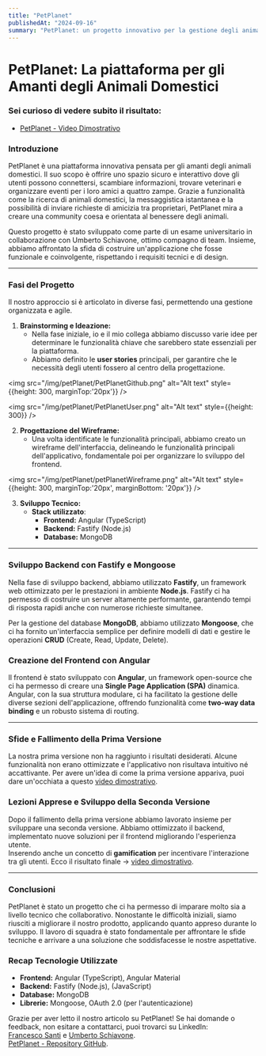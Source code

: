```yaml
---
title: "PetPlanet"
publishedAt: "2024-09-16"
summary: "PetPlanet: un progetto innovativo per la gestione degli animali domestici e la creazione di una community per i loro proprietari."
---
```


# **PetPlanet: La piattaforma per gli Amanti degli Animali Domestici**

### Sei curioso di vedere subito il risultato:
- [PetPlanet - Video Dimostrativo](https://www.youtube.com/watch?v=vM7iD80ckWk&t=8s)

### **Introduzione**

PetPlanet è una piattaforma innovativa pensata per gli amanti degli animali domestici. Il suo scopo è offrire uno spazio sicuro e interattivo dove gli utenti possono connettersi, scambiare informazioni, trovare veterinari e organizzare eventi per i loro amici a quattro zampe. Grazie a funzionalità come la ricerca di animali domestici, la messaggistica istantanea e la possibilità di inviare richieste di amicizia tra proprietari, PetPlanet mira a creare una community coesa e orientata al benessere degli animali.

Questo progetto è stato sviluppato come parte di un esame universitario in collaborazione con Umberto Schiavone, ottimo compagno di team. Insieme, abbiamo affrontato la sfida di costruire un'applicazione che fosse funzionale e coinvolgente, rispettando i requisiti tecnici e di design.

---

### **Fasi del Progetto**

Il nostro approccio si è articolato in diverse fasi, permettendo una gestione organizzata e agile.

1. **Brainstorming e Ideazione:**
   - Nella fase iniziale, io e il mio collega abbiamo discusso varie idee per determinare le funzionalità chiave che sarebbero state essenziali per la piattaforma.
   - Abbiamo definito le **user stories** principali, per garantire che le necessità degli utenti fossero al centro della progettazione.

<img src="/img/petPlanet/PetPlanetGithub.png" alt="Alt text" style={{height: 300, marginTop:'20px'}} />

<img src="/img/petPlanet/PetPlanetUser.png" alt="Alt text" style={{height: 300}} />

2. **Progettazione del Wireframe:**
   - Una volta identificate le funzionalità principali, abbiamo creato un wireframe dell'interfaccia, delineando le funzionalità principali dell'applicativo, fondamentale poi per organizzare lo sviluppo del frontend.

<img src="/img/petPlanet/petPlanetWireframe.png" alt="Alt text" style={{height: 300, marginTop:'20px', marginBottom: '20px'}} />


3. **Sviluppo Tecnico:**
   - **Stack utilizzato**:
     - **Frontend:** Angular (TypeScript)
     - **Backend:** Fastify (Node.js)
     - **Database:** MongoDB

---

### Sviluppo Backend con Fastify e Mongoose

Nella fase di sviluppo backend, abbiamo utilizzato **Fastify**, un framework web ottimizzato per le prestazioni in ambiente **Node.js**. Fastify ci ha permesso di costruire un server altamente performante, garantendo tempi di risposta rapidi anche con numerose richieste simultanee.

Per la gestione del database **MongoDB**, abbiamo utilizzato **Mongoose**, che ci ha fornito un'interfaccia semplice per definire modelli di dati e gestire le operazioni **CRUD** (Create, Read, Update, Delete).


### Creazione del Frontend con Angular

Il frontend è stato sviluppato con **Angular**, un framework open-source che ci ha permesso di creare una **Single Page Application (SPA)** dinamica. Angular, con la sua struttura modulare, ci ha facilitato la gestione delle diverse sezioni dell'applicazione, offrendo funzionalità come **two-way data binding** e un robusto sistema di routing.

---

### **Sfide e Fallimento della Prima Versione**

La nostra prima versione non ha raggiunto i risultati desiderati. Alcune funzionalità non erano ottimizzate e l'applicativo non risultava intuitivo né accattivante. 
Per avere un'idea di come la prima versione appariva, puoi dare un'occhiata a questo [video dimostrativo](https://www.youtube.com/watch?v=iYtIYd4fvnc&t=32s).


### **Lezioni Apprese e Sviluppo della Seconda Versione**

Dopo il fallimento della prima versione abbiamo lavorato insieme per sviluppare una seconda versione. Abbiamo ottimizzato il backend, implementato nuove soluzioni per il frontend migliorando l'esperienza utente.  
Inserendo anche un concetto di **gamification** per incentivare l'interazione tra gli utenti.
Ecco il risultato finale  -> [video dimostrativo](https://www.youtube.com/watch?v=vM7iD80ckWk&t=8s).

---

### **Conclusioni**

PetPlanet è stato un progetto che ci ha permesso di imparare molto sia a livello tecnico che collaborativo. Nonostante le difficoltà iniziali, siamo riusciti a migliorare il nostro prodotto, applicando quanto appreso durante lo sviluppo. Il lavoro di squadra è stato fondamentale per affrontare le sfide tecniche e arrivare a una soluzione che soddisfacesse le nostre aspettative.


### **Recap Tecnologie Utilizzate**

- **Frontend:** Angular (TypeScript), Angular Material
- **Backend:** Fastify (Node.js), (JavaScript)
- **Database:** MongoDB
- **Librerie:** Mongoose, OAuth 2.0 (per l'autenticazione)


Grazie per aver letto il nostro articolo su PetPlanet! Se hai domande o feedback, non esitare a contattarci, puoi trovarci su LinkedIn:  
[Francesco Santi](www.linkedin.com/in/francesco-santi-552121115) e [Umberto Schiavone](https://www.linkedin.com/in/umberto-schiavone-0b7428235/).  
[PetPlanet - Repository GitHub](https://github.com/FrancescoSanti96/pet-planet).
